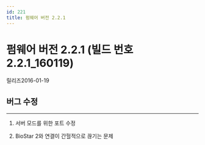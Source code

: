 ```yaml
---
id: 221
title: 펌웨어 버전 2.2.1
---
```


# 펌웨어 버전 2.2.1 (빌드 번호 2.2.1_160119)

릴리즈<Separator/>2016-01-19

## 버그 수정

---

1. 서버 모드를 위한 포트 수정

1. BioStar 2와 연결이 간헐적으로 끊기는 문제